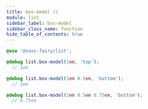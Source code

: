```yaml
---
title: box-model ()
module: list
sidebar_label: box-model
sidebar_class_name: function
hide_table_of_contents: true
---
```


<FieldDetails />

```scss
@use '@sass-fairy/list';

@debug list.box-model(1em, 'top');
  // 1em

@debug list.box-model(1em 0.5em, 'bottom');
  // 1em

@debug list.box-model(1em 0.5em 0.75em, 'bottom');
  // 0.75em
```
